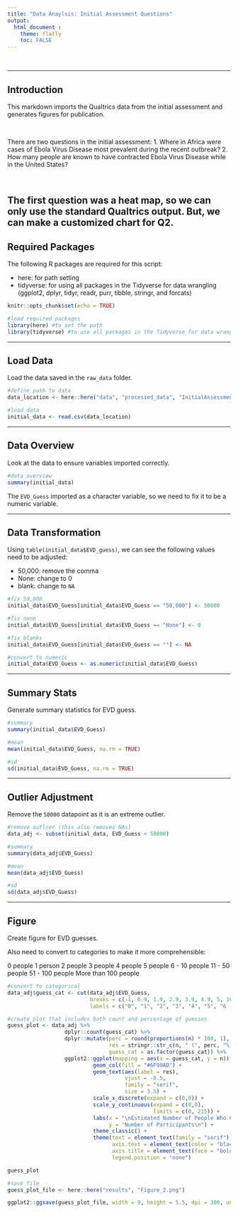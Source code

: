 ```yaml
---
title: "Data Anaylsis: Initial Assessment Questions"
output:
  html_document :
    theme: flatly
    toc: FALSE
---
```


<br>

---

## Introduction 
This markdown imports the Qualtrics data from the initial assessment and generates figures for publication.

<br>

There are two questions in the initial assessment:
1. Where in Africa were cases of Ebola Virus Disease most prevalent during the recent outbreak?
2. How many people are known to have contracted Ebola Virus Disease while in the United States?

<br>

The first question was a heat map, so we can only use the standard Qualtrics output. But, we can make a customized chart for Q2.
---

## Required Packages
The following R packages are required for this script:

* here: for path setting
* tidyverse: for using all packages in the Tidyverse for data wrangling (ggplot2, dplyr, tidyr, readr, purr, tibble, stringr, and forcats)


```r
knitr::opts_chunk$set(echo = TRUE)

#load required packages
library(here) #to set the path
library(tidyverse) #to use all packages in the Tidyverse for data wrangling (ggplot2, dplyr, tidyr, readr, purr, tibble, stringr, and forcats)

```

---

## Load Data
Load the data saved in the `raw_data` folder.

```r
#define path to data
data_location <- here::here("data", "processed_data", "InitialAssessmentData_ALL.csv")

#load data
initial_data <- read.csv(data_location)

```

---

## Data Overview
Look at the data to ensure variables imported correctly.

```r
#data overview
summary(initial_data)

```

The `EVD_Guess` imported as a character variable, so we need to fix it to be a numeric variable.

---

## Data Transformation
Using `table(initial_data$EVD_guess)`, we can see the following values need to be adjusted:

* 50,000: remove the comma
* None: change to 0
* blank: change to `NA`


```r
#fix 50,000
initial_data$EVD_Guess[initial_data$EVD_Guess == "50,000"] <- 50000

#fix none
initial_data$EVD_Guess[initial_data$EVD_Guess == "None"] <- 0

#fix blanks
initial_data$EVD_Guess[initial_data$EVD_Guess == ""] <- NA

#convert to numeric
initial_data$EVD_Guess <- as.numeric(initial_data$EVD_Guess)

```

---

## Summary Stats
Generate summary statistics for EVD guess.

```r
#summary
summary(initial_data$EVD_Guess)

#mean
mean(initial_data$EVD_Guess, na.rm = TRUE)

#sd
sd(initial_data$EVD_Guess, na.rm = TRUE)
```

---

## Outlier Adjustment
Remove the `50000` datapoint as it is an extreme outlier.
```r
#remove outlier (this also removes NAs)
data_adj <- subset(initial_data, EVD_Guess < 50000)

#summary
summary(data_adj$EVD_Guess)

#mean
mean(data_adj$EVD_Guess)

#sd
sd(data_adj$EVD_Guess)
```

---

## Figure
Create figure for EVD guesses.

Also need to convert to categories to make it more comprehensible:

0 people
1 person
2 people
3 people
4 people
5 people
6 - 10 people
11 - 50 people
51 - 100 people
More than 100 people

```r
#convert to categorical
data_adj$guess_cat <- cut(data_adj$EVD_Guess,
                          breaks = c(-1, 0.9, 1.9, 2.9, 3.9, 4.9, 5, 10, 50, 100, 5000),
                          labels = c("0", "1", "2", "3", "4", "5", "6 - 10", "11 - 50", "51 - 100", ">100"))

#create plot that includes both count and percentage of guesses
guess_plot <- data_adj %>%
                  dplyr::count(guess_cat) %>%
                  dplyr::mutate(perc = round(proportions(n) * 100, 1),
                                res = stringr::str_c(n, " (", perc, "%)"),
                                guess_cat = as.factor(guess_cat)) %>%
                  ggplot2::ggplot(mapping = aes(x = guess_cat, y = n)) +
                           geom_col(fill = "#6F99AD") +
                           geom_text(aes(label = res), 
                                     vjust = -0.5,
                                     family = "serif",
                                     size = 3.5) +
                           scale_x_discrete(expand = c(0,0)) +
                           scale_y_continuous(expand = c(0,0),
                                              limits = c(0, 215)) +
                           labs(x = "\nEstimated Number of People Who Contracted EVD in US",
                                y = "Number of Participants\n") +
                           theme_classic() +
                           theme(text = element_text(family = "serif"),
                                 axis.text = element_text(color = "black", size = 11),
                                 axis.title = element_text(face = "bold", size = 12),
                                 legend.position = "none")

guess_plot

#save file
guess_plot_file <- here::here("results", "Figure_2.png")

ggplot2::ggsave(guess_plot_file, width = 9, height = 5.5, dpi = 300, units = "in", device = "png")

```

